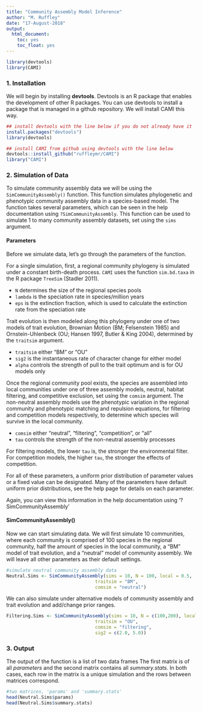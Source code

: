 ```yaml
---
title: "Community Assembly Model Inference"
author: "M. Ruffley"
date: "17-August-2018"
output:
  html_document:
    toc: yes
    toc_float: yes
---
```

```r
library(devtools)
library(CAMI)
```
### 1. Installation
We will begin by installing **devtools**. Devtools is an R package that enables the development of other R packages. You can use devtools to install a package that is managed in a github repository. We will install CAMI this way. 

```r
## install devtools with the line below if you do not already have it
install.packages("devtools")
library(devtools)

## install CAMI from github using devtools with the line below
devtools::install_github("ruffleymr/CAMI")
library("CAMI")
```

### 2. Simulation of Data

To simulate community assembly data we will be using the `SimCommunityAssembly()` function. This function simulates phylogenetic and phenotypic community assembly data in a species-based model. The function takes several parameters, which can be seen in the help documentation using `?SimCommunityAssembly`. This function can be used to simulate 1 to many community assembly datasets, set using the `sims` argument. 

#### Parameters 
Before we simulate data, let's go through the parameters of the function. 

For a single simulation, first, a regional community phylogeny is simulated under a constant birth-death process. `CAMI` uses the function `sim.bd.taxa` in the R package `TreeSim` (Stadler 2011).

- `N` determines the size of the regional species pools
- `lambda` is the speciation rate in species/million years
- `eps` is the extinction fraction, which is used to calculate the extinction rate from the speciation rate

Trait evolution is then modeled along this phylogeny under one of two models of trait evolution, Brownian Motion (BM; Felsenstein 1985) and Ornstein-Uhlenbeck (OU; Hansen 1997, Butler & King 2004), determined by the `traitsim` argument. 

- `traitsim` either "BM" or "OU"
- `sig2` is the instantaneous rate of character change for either model
- `alpha` controls the strength of pull to the trait optimum and is for OU models only

Once the regional community pool exists, the species are assembled into local communities under one of three assembly models, neutral, habitat filtering, and competitive exclusion, set using the `comsim` argument. The non-neutral assembly models use the phenotypic variation in the regional community and phenotypic matching and repulsion equations, for filtering and competition models respectively, to determine which species will survive in the local community. 

- `comsim` either "neutral", "filtering", "competition", or "all"
- `tau` controls the strength of the non-neutral assembly processes

For filtering models, the lower `tau` is, the stronger the environmental filter. For competition models, the higher `tau`, the stronger the effects of competition. 

For all of these parameters, a uniform prior distribution of parameter values or a fixed value can be designated. Many of the parameters have default uniform prior distributions, see the help page for details on each parameter.

Again, you can view this information in the help documentation using '?SimCommunityAssembly'

#### SimCommunityAssembly() 
Now we can start simulating data. We will first simulate 10 communities, where each community is comprised of 100 species in the regional community, half the amount of species in the local community, a "BM" model of trait evolution, and a "neutral" model of community assembly. We will leave all other parameters as their default settings.

```r
#simulate neutral community assembly data
Neutral.Sims <- SimCommunityAssembly(sims = 10, N = 100, local = 0.5,
                                 traitsim = "BM",
                                 comsim = "neutral")

```

We can also simulate under alternative models of community assembly and trait evolution and add/change prior ranges.

```r
Filtering.Sims <- SimCommunityAssembly(sims = 10, N = c(100,200), local = 0.5,
                                 traitsim = "OU",
                                 comsim = "filtering",
                                 sig2 = c(2.0, 5.0))

```

### 3. Output

The output of the function is a list of two data frames The first matrix is of all _parameters_ and the second matrix contains all _summary.stats_. In both cases, each row in the matrix is a unique simulation and the rows between matrices correspond.

```r
#two matrices, 'params' and 'summary.stats'
head(Neutral.Sims$params)
head(Neutral.Sims$summary.stats)

```
